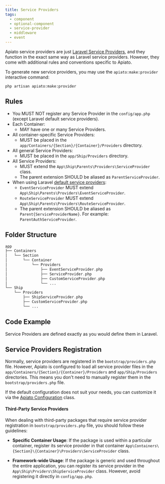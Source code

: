 ```yaml
---
title: Service Providers
tags:
  - component
  - optional-component
  - service-provider
  - middleware
  - event
---
```


Apiato service providers are just [Laravel Service Providers](https://laravel.com/docs/providers),
and they function in the exact same way as Laravel service providers.
However, they come with additional rules and conventions specific to Apiato.

To generate new service providers,
you may use the `apiato:make:provider` interactive command:

```
php artisan apiato:make:provider
```

## Rules

- You MUST NOT register any Service Provider in the `config/app.php` (except Laravel default service providers).
- Each Container:
  - MAY have one or many Service Providers.
- All container-specific Service Providers:
  - MUST be placed in the `app/Containers/{Section}/{Container}/Providers` directory.
- All general Service Providers:
  - MUST be placed in the `app/Ship/Providers` directory.
- All Service Providers:
  - MUST extend the `App\Ship\Parents\Providers\ServiceProvider` class.
  - The parent extension SHOULD be aliased as `ParentServiceProvider`.
- When using Laravel [default service providers](#laravel-service-providers):
  - `EventServiceProvider` MUST extend `App\Ship\Parents\Providers\EventServiceProvider`.
  - `RouteServiceProvider` MUST extend `App\Ship\Parents\Providers\RouteServiceProvider`.
  - The parent extension SHOULD be aliased as `Parent{ServiceProviderName}`. For example: `ParentAuthServiceProvider`.

## Folder Structure

```php
app
├── Containers
│   └── Section
│       └── Container
│           └── Providers
│               ├── EventServiceProvider.php
│               ├── ServiceProvider.php
│               ├── CustomServiceProvider.php
│               └── ...
└── Ship
    └── Providers
        ├── ShipServiceProvider.php
        ├── CustomServiceProvider.php
        └── ...
```

## Code Example

Service Providers are defined exactly as you would define them in Laravel.

## Service Providers Registration
Normally, service providers are registered in the `bootstrap/providers.php` file.
However, Apiato is configured
to load all service provider files in the `app/Containers/{Section}/{Container}/Providers` and `app/Ship/Providers` directories.
This means you don't need to manually register them in the `bootstrap/providers.php` file.

If the default configuration does not suit your needs,
you can customize it via the [Apiato Configuration](../../digging-deeper/advance-configuration.mdx#providers) class.

#### Third-Party Service Providers

When dealing with third-party packages that require service provider registration in `bootstrap/providers.php` file,
you should follow these guidelines:

- **Specific Container Usage**: If the package is used within a particular container, register its service provider in that container `App\Containers\{Section}\{Container}\Providers\ServiceProvider` class.

- **Framework-wide Usage**: If the package is generic and used throughout the entire application, you can register its service provider in the `App\Ship\Prviders\ShipServiceProvider` class. However, avoid registering it directly in `config/app.php`.
